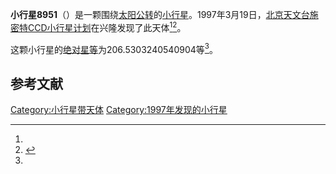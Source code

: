{{Infobox planet
| bgcolour = #FFFFC0
| name = 8951
| symbol = 
| image = 
| caption = 
| discovery = yes
| discovery_ref = 
| discoverer = [[北京天文台施密特CCD小行星计划|北京天文台施密特CCD小行星计划]]
| discovery_site = [[兴隆|兴隆]] 
| discovered = 1997年3月19日
| designations = yes
| mp_name = 
| named_after = 
| alt_names = 1997 FO/ 1976 GC3 / 1984 WO2 / 1987 KF3
| mp_category = [[主带小行星|主带小行星]]
| orbit_ref = <ref name="a">[http://ssd.jpl.nasa.gov/sbdb.cgi?sstr=8951 8951] {{Wayback|url=http://ssd.jpl.nasa.gov/sbdb.cgi?sstr=8951 |date=20210815182251 }}，小行星數據庫瀏覽器（JPL Small-Body Database Browser）－[[美国国家航空航天局|美国国家航空航天局]]喷气推进实验室</ref>
| epoch = 2456400.5 (2013年4月18日更新)
| aphelion = {{convert|3.19384755237424|AU|km|3|abbr=on|lk=out}}
| perihelion = {{convert|2.901625456489375|AU|km|3|abbr=on}}
| semimajor = {{convert|3.047736504431808|AU|km|3|abbr=on}}
| eccentricity = 0.04794084
| period = 1943.410533 [[日|日]]<br />5.32[[儒略年|儒略年]]
| avg_speed = 
| inclination = 10.1737682698052
| asc_node = 41.52360246320918
| mean_anomaly = 
| arg_peri = 206.5303240540904
| satellites = 
| physical_characteristics = yes
| dimensions = 
| mass = 
| density = 
| surface_grav = 
| escape_velocity = 
| sidereal_day = 
| axial_tilt = 
| pole_ecliptic_lat = 
| pole_ecliptic_lon = 
| albedo = 
| temperatures= 
| temp_name1 = 
| mean_temp_1 = 
| max_temp_1 = 
| temp_name2 = 
| max_temp_2 = 
| spectral_type = 
| abs_magnitude = 206.5303240540904
}}

'''小行星8951'''（{{lang-en|8951}}）是一颗围绕[[太阳|太阳]][[公转|公转]]的[[小行星|小行星]]。1997年3月19日，[[北京天文台施密特CCD小行星计划|北京天文台施密特CCD小行星计划]]在兴隆发现了此天体<ref name="a" /><ref>{{cite news|title=小行星列表|url=http://cfa-www.harvard.edu/iau/lists/NumberedMPs.txt|accessdate=2013-07-08|newspaper=哈佛大学|archive-date=2008-05-17|archive-url=https://web.archive.org/web/20080517010638/http://cfa-www.harvard.edu/iau/lists/NumberedMPs.txt|dead-url=no}}</ref>。

这颗小行星的[[绝对星等|绝对星等]]为206.5303240540904等<ref name="a" />。

==参考文献==
{{reflist}}
{{Minor Planet Number|[[小行星8950|小行星8950]]|[[小行星8952|小行星8952]]}}

{{小天体}}

[[Category:小行星带天体|Category:小行星带天体]]
[[Category:1997年发现的小行星|Category:1997年发现的小行星]]

{{asteroid-stub}}